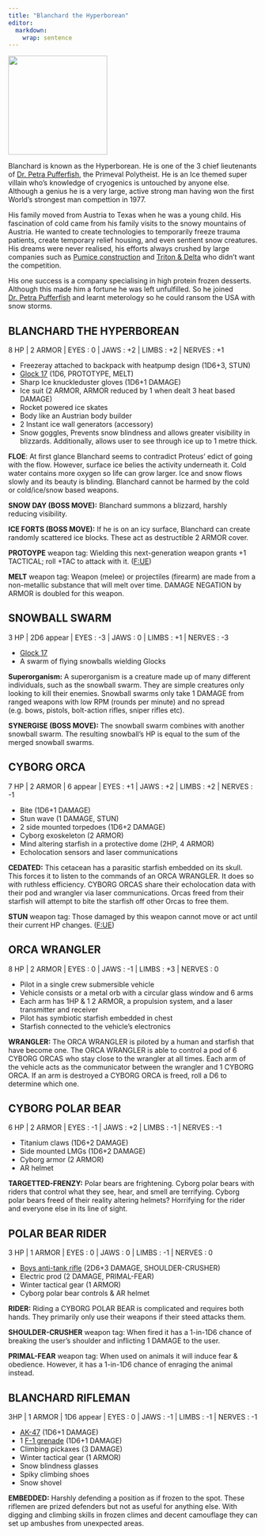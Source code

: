 ```yaml
---
title: "Blanchard the Hyperborean"
editor: 
  markdown: 
    wrap: sentence
---
```


![](images/poutine.png){width=200px fig-align="center"}

Blanchard is known as the Hyperborean.
He is one of the 3 chief lieutenants of [Dr. Petra Pufferfish](/Gaia/Dr_Petra_Pufferfish), the Primeval Polytheist.
He is an Ice themed super villain who's knowledge of cryogenics is untouched by anyone else.
Although a genius he is a very large, active strong man having won the first World's strongest man compettion in 1977.

His family moved from Austria to Texas when he was a young child.
His fascination of cold came from his family visits to the snowy mountains of Austria.
He wanted to create technologies to temporarily freeze trauma patients, create temporary relief housing, and even sentient snow creatures.
His dreams were never realised, his efforts always crushed by large companies such as [Pumice construction]() and [Triton & Delta](/Proteus/Triton_n_Delta.qmd) who didn't want the competition.

His one success is a company specialising in high protein frozen desserts.
Although this made him a fortune he was left unfulfilled.
So he joined [Dr. Petra Pufferfish](/Gaia/Dr_Petra_Pufferfish) and learnt meterology so he could ransom the USA with snow storms.

## BLANCHARD THE HYPERBOREAN {#blanchard}

8 HP | 2 ARMOR | EYES : 0 | JAWS : +2 | LIMBS : +2 | NERVES : +1

- Freezeray attached to backpack with heatpump design (1D6+3, STUN)
- [Glock 17](https://en.wikipedia.org/wiki/Glock) (1D6, PROTOTYPE, MELT)
- Sharp Ice knuckleduster gloves (1D6+1 DAMAGE)
- Ice suit (2 ARMOR, ARMOR reduced by 1 when dealt 3 heat based DAMAGE)
- Rocket powered ice skates
- Body like an Austrian body builder
- 2 Instant ice wall generators (accessory)
- Snow goggles, Prevents snow blindness and allows greater visibility in blizzards. Additionally, allows user to see through ice up to 1 metre thick.

__FLOE__: At first glance Blanchard seems to contradict Proteus' edict of going with the flow. However, surface ice belies the activity underneath it. Cold water contains more oxygen so life can grow larger. Ice and snow flows slowly and its beauty is blinding. Blanchard cannot be harmed by the cold or cold/ice/snow based weapons.

__SNOW DAY (BOSS MOVE):__ Blanchard summons a blizzard, harshly reducing visibility.

__ICE FORTS (BOSS MOVE):__ If he is on an icy surface, Blanchard can create randomly scattered ice blocks. These act as destructible 2 ARMOR cover.

__PROTOYPE__ weapon tag: Wielding this next-generation weapon grants +1 TACTICAL; roll +TAC to attack with it. ([F:UE](https://claymorerpgs.itch.io/fist))

__MELT__ weapon tag: Weapon (melee) or projectiles (firearm) are made from a non-metallic substance that will melt over time. DAMAGE NEGATION by ARMOR is doubled for this weapon.

## SNOWBALL SWARM {#snowball_swarm}

3 HP | 2D6 appear | EYES : -3 | JAWS : 0 | LIMBS : +1 | NERVES : -3

- [Glock 17](https://en.wikipedia.org/wiki/Glock)
- A swarm of flying snowballs wielding Glocks

__Superorganism:__ A superorganism is a creature made up of many different individuals, such as the snowball swarm. They are simple creatures only looking to kill their enemies. Snowball swarms only take 1 DAMAGE from ranged weapons with low RPM (rounds per minute) and no spread (e.g. bows, pistols, bolt-action rifles, sniper rifles etc). 

__SYNERGISE (BOSS MOVE):__ The snowball swarm combines with another snowball swarm. The resulting snowball's HP is equal to the sum of the merged snowball swarms.

## CYBORG ORCA {#cyborg_orca}

7 HP | 2 ARMOR | 6 appear | EYES : +1 | JAWS : +2 | LIMBS : +2 | NERVES : -1

- Bite (1D6+1 DAMAGE)
- Stun wave (1 DAMAGE, STUN)
- 2 side mounted torpedoes (1D6+2 DAMAGE)
- Cyborg exoskeleton (2 ARMOR)
- Mind altering starfish in a protective dome (2HP, 4 ARMOR)
- Echolocation sensors and laser communications

__CEDATED:__ This cetacean has a parasitic starfish embedded on its skull. This forces it to listen to the commands of an ORCA WRANGLER. It does so with ruthless efficiency. CYBORG ORCAS share their echolocation data with their pod and wrangler via laser communications. Orcas freed from their starfish will attempt to bite the starfish off other Orcas to free them.

__STUN__ weapon tag: Those damaged by this weapon cannot move or act until their current HP changes. ([F:UE](https://claymorerpgs.itch.io/fist))

## ORCA WRANGLER {#orca_wrangler}

8 HP | 2 ARMOR | EYES : 0 | JAWS : -1 | LIMBS : +3 | NERVES : 0

- Pilot in a single crew submersible vehicle
- Vehicle consists or a metal orb with a circular glass window and 6 arms
- Each arm has 1HP & 1 2 ARMOR, a propulsion system, and a laser transmitter and receiver
- Pilot has symbiotic starfish embedded in chest
- Starfish connected to the vehicle's electronics

__WRANGLER:__ The ORCA WRANGLER is piloted by a human and starfish that have become one. The ORCA WRANGLER is able to control a pod of 6 CYBORG ORCAS who stay close to the wrangler at all times. Each arm of the vehicle acts as the communicator between the wrangler and 1 CYBORG ORCA. If an arm is destroyed a CYBORG ORCA is freed, roll a D6 to determine which one.

## CYBORG POLAR BEAR {#cyborg_polar_bear}

6 HP | 2 ARMOR | EYES : -1 | JAWS : +2 | LIMBS : -1 | NERVES : -1

- Titanium claws (1D6+2 DAMAGE)
- Side mounted LMGs (1D6+2 DAMAGE)
- Cyborg armor (2 ARMOR)
- AR helmet

__TARGETTED-FRENZY:__ Polar bears are frightening. Cyborg polar bears with riders that control what they see, hear, and smell are terrifying. Cyborg polar bears freed of their reality altering helmets? Horrifying for the rider and everyone else in its line of sight.

## POLAR BEAR RIDER {#cyborg_polar_bear_rider}

3 HP | 1 ARMOR | EYES : 0 | JAWS : 0 | LIMBS : -1 | NERVES : 0

- [Boys anti-tank rifle](https://en.wikipedia.org/wiki/Boys_anti-tank_rifle) (2D6+3 DAMAGE, SHOULDER-CRUSHER)
- Electric prod (2 DAMAGE, PRIMAL-FEAR)
- Winter tactical gear (1 ARMOR)
- Cyborg polar bear controls & AR helmet

__RIDER:__ Riding a CYBORG POLAR BEAR is complicated and requires both hands. They primarily only use their weapons if their steed attacks them.

__SHOULDER-CRUSHER__ weapon tag: When fired it has a 1-in-1D6 chance of breaking the user's shoulder and inflicting 1 DAMAGE to the user.

__PRIMAL-FEAR__ weapon tag: When used on animals it will induce fear & obedience. However, it has a 1-in-1D6 chance of enraging the animal instead.

## BLANCHARD RIFLEMAN {#blanchard_rifleman}

3HP | 1 ARMOR | 1D6 appear | EYES : 0 | JAWS : -1 | LIMBS : -1 | NERVES : -1

- [AK-47](https://en.wikipedia.org/wiki/AK-47) (1D6+1 DAMAGE)
- 1 [F-1 grenade](https://en.wikipedia.org/wiki/F-1_grenade_(Russia)) (1D6+1 DAMAGE)
- Climbing pickaxes (3 DAMAGE)
- Winter tactical gear (1 ARMOR)
- Snow blindness glasses
- Spiky climbing shoes
- Snow shovel

__EMBEDDED:__ Harshly defending a position as if frozen to the spot.
These riflemen are prized defenders but not as useful for anything else.
With digging and climbing skills in frozen climes and decent camouflage they can set up ambushes from unexpected areas.